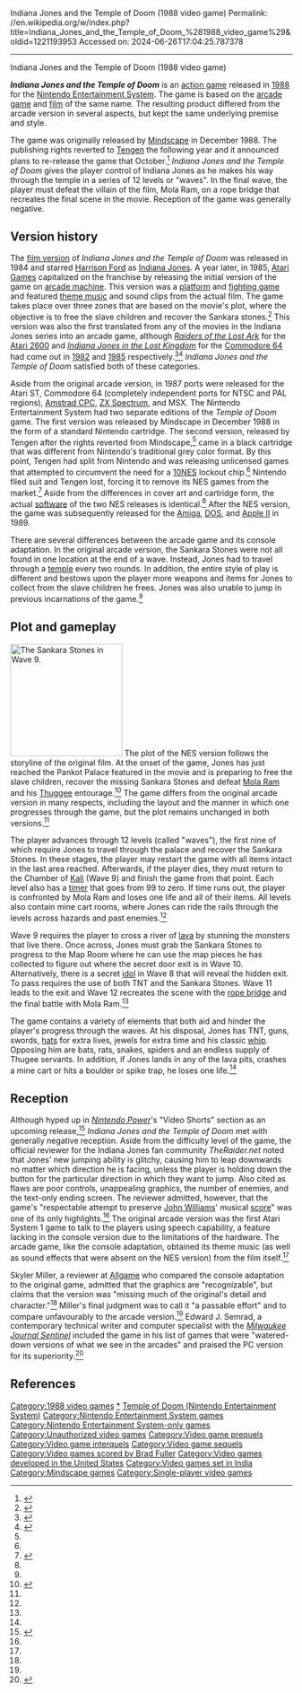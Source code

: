 Indiana Jones and the Temple of Doom (1988 video game)
Permalink: //en.wikipedia.org/w/index.php?title=Indiana_Jones_and_the_Temple_of_Doom_%281988_video_game%29&oldid=1221193953
Accessed on: 2024-06-26T17:04:25.787378



------
Indiana Jones and the Temple of Doom (1988 video game)
{{about|the NES game|the arcade game|Indiana Jones and the Temple of Doom (1985 video game)}}
{{Infobox video game
| title = Indiana Jones and the Temple of Doom
| image = TempleofDoomTengenCover.jpg
| caption = Box art of Tengen's release; drawn by [[Drew Struzan]]
| developer = [[Tengen (company)|Tengen]]
| publisher = [[Mindscape (company)|Mindscape]] (original)<ref name="Allgame">{{cite web | last = Miller | first = Skyler | title = Indiana Jones and the Temple of Doom | publisher = allgame | year = 2007 | url = http://www.allgame.com/cg/agg.dll?p=agg&sql=1:15993 | access-date = 2007-10-07 }}{{Dead link|date=April 2024 |bot=InternetArchiveBot |fix-attempted=yes }}</ref><br>[[Tengen (company)|Tengen]] (re-release)
| designer = 
| programmer = Bob Flanagan
| artist = Susan G. McBride<br>Sam Comstock
| composer = Brad Fuller
| released = December 21, 1988<ref name="Allgame"/>
| genre = [[Action game|Action]]
| modes = [[Single-player video game|Single-player]]
| platforms = [[Nintendo Entertainment System]]
}}

'''''Indiana Jones and the Temple of Doom''''' is an [[action game]] released in [[1988 in video gaming|1988]] for the [[Nintendo Entertainment System]]. The game is based on the [[Indiana Jones and the Temple of Doom (1985 video game)|arcade game]] and [[Indiana Jones and the Temple of Doom|film]] of the same name. The resulting product differed from the arcade version in several aspects, but kept the same underlying premise and style.

The game was originally released by [[Mindscape (company)|Mindscape]] in December 1988. The publishing rights reverted to [[Tengen (company)|Tengen]] the following year and it announced plans to re-release the game that October.<ref name="tgrl">{{cite magazine|title=Tengen Announces New Games for NES|magazine=[[Computer Entertainer]]|volume=8|issue=7|publisher=Computer Entertainer|date=October 1989|page=10}}</ref> ''Indiana Jones and the Temple of Doom'' gives the player control of Indiana Jones as he makes his way through the temple in a series of 12 levels or "waves". In the final wave, the player must defeat the villain of the film, Mola Ram, on a rope bridge that recreates the final scene in the movie. Reception of the game was generally negative.

==Version history==
The [[Indiana Jones and the Temple of Doom|film version]] of ''Indiana Jones and the Temple of Doom'' was released in 1984 and starred [[Harrison Ford]] as [[Indiana Jones (character)|Indiana Jones]]. A year later, in 1985, [[Atari Games]] capitalized on the franchise by releasing the initial version of the game on [[video game arcade cabinet|arcade machine]]. This version was a [[platform game|platform]] and [[fighting game]] and featured [[theme music]] and sound clips from the actual film. The game takes place over three zones that are based on the movie's plot, where the objective is to free the slave children and recover the Sankara stones.<ref name="Raider2">{{cite web | last = MF | title = Indiana Jones and the Temple of Doom | publisher = The Raider.net | url = http://www.theraider.net/information/videogames/templeofdoom_atari.php | access-date = 2009-02-06}}</ref> This version was also the first translated from any of the movies in the Indiana Jones series into an arcade game, although ''[[Raiders of the Lost Ark (video game)|Raiders of the Lost Ark]]'' for the [[Atari 2600]] and ''[[Indiana Jones in the Lost Kingdom]]'' for the [[Commodore 64]] had come out in [[1982 in video gaming|1982]] and [[1985 in video gaming|1985]] respectively.<ref name="Raider3">{{cite web | last = MF | title = Indiana Jones Video Games | publisher = The Raider.net | url = http://www.theraider.net/information/videogames/index.php | access-date = 2009-02-06}}</ref><ref name="Raider">{{cite web | last = MF | title = Indiana Jones and the Temple of Doom | publisher = The Raider.net | url = http://www.theraider.net/information/videogames/templeofdoom_tengen.php | access-date = 2009-02-06}}</ref> ''Indiana Jones and the Temple of Doom'' satisfied both of these categories.

Aside from the original arcade version, in 1987 ports were released for the Atari ST, Commodore 64 (completely independent ports for NTSC and PAL regions), [[Amstrad CPC]], [[ZX Spectrum]], and MSX. The Nintendo Entertainment System had two separate editions of the ''Temple of Doom'' game. The first version was released by Mindscape in December 1988 in the form of a standard Nintendo cartridge. The second version, released by Tengen after the rights reverted from Mindscape,<ref name="tgrl"/> came in a black cartridge that was different from Nintendo's traditional grey color format. By this point, Tengen had split from Nintendo and was releasing unlicensed games that attempted to circumvent the need for a [[10NES]] lockout chip.<ref name="Raider"/> Nintendo filed suit and Tengen lost, forcing it to remove its NES games from the market.<ref name="Player">{{cite web|last = Kent|first = Steven|title = Lawsuit: ATARI GAMES CORP. and TENGEN, INC. (Plaintiff) V. NINTENDO OF AMERICA INC. AND NINTENDO CO., LTD., (Defendant) - Security Code|publisher = NESplayer.com|url = http://www.nesplayer.com/features/lawsuits/tengen.htm|access-date = 2007-10-07|url-status = dead|archive-url = https://archive.today/20080219184838/http://www.nesplayer.com/features/lawsuits/tengen.htm|archive-date = 2008-02-19}}</ref> Aside from the differences in cover art and cartridge form, the actual [[software]] of the two NES releases is identical.<ref name="Raider"/> After the NES version, the game was subsequently released for the [[Amiga]], [[DOS]], and [[Apple II]] in 1989.

There are several differences between the arcade game and its console adaptation. In the original arcade version, the Sankara Stones were not all found in one location at the end of a wave. Instead, Jones had to travel through a [[temple]] every two rounds. In addition, the entire style of play is different and bestows upon the player more weapons and items for Jones to collect from the slave children he frees. Jones was also unable to jump in previous incarnations of the game.<ref name="Raider"/>

==Plot and gameplay==
[[Image:ITJDWave8.png|200px|thumb|left|The Sankara Stones in Wave 9.]] 
The plot of the NES version follows the storyline of the original film. At the onset of the game, Jones has just reached the Pankot Palace featured in the movie and is preparing to free the slave children, recover the missing Sankara Stones and defeat [[List of Indiana Jones characters#Mola Ram|Mola Ram]] and his [[Thuggee]] entourage.<ref name="Vimm">{{cite web | title = NES Manuals: Indiana Jones and the Temple of Doom | publisher = Vimm's Lair | date = August 2, 2000 | url = http://vimm.net/manual/manual.php?system=NES&title=IndianaJonesTempleDoom&destDPI=95 | access-date = 2007-10-07}}</ref> The game differs from the original arcade version in many respects, including the layout and the manner in which one progresses through the game, but the plot remains unchanged in both versions.<ref name="Raider"/>

The player advances through 12 levels (called "waves"), the first nine of which require Jones to travel through the palace and recover the Sankara Stones. In these stages, the player may restart the game with all items intact in the last area reached. Afterwards, if the player dies, they must return to the Chamber of [[Kali]] (Wave 9) and finish the game from that point. Each level also has a [[timer]] that goes from 99 to zero. If time runs out, the player is confronted by Mola Ram and loses one life and all of their items. All levels also contain mine cart rooms, where Jones can ride the rails through the levels across hazards and past enemies.<ref name="Vimm"/>

Wave 9 requires the player to cross a river of [[lava]] by stunning the monsters that live there. Once across, Jones must grab the Sankara Stones to progress to the Map Room where he can use the map pieces he has collected to figure out where the secret door exit is in Wave 10. Alternatively, there is a secret [[cult image|idol]] in Wave 8 that will reveal the hidden exit. To pass requires the use of both TNT and the Sankara Stones. Wave 11 leads to the exit and Wave 12 recreates the scene with the [[rope bridge]] and the final battle with Mola Ram.<ref name="Vimm"/>

The game contains a variety of elements that both aid and hinder the player's progress through the waves. At his disposal, Jones has TNT, guns, swords, [[Fedora|hats]] for extra lives, jewels for extra time and his classic [[whip]]. Opposing him are bats, rats, snakes, spiders and an endless supply of Thugee servants. In addition, if Jones lands in any of the lava pits, crashes a mine cart or hits a boulder or spike trap, he loses one life.<ref name="Vimm"/>

==Reception==
Although hyped up in ''[[Nintendo Power]]''<nowiki/>'s "Video Shorts" section as an upcoming release,<ref name="Power">{{cite magazine|magazine = [[Nintendo Power]]|title = Indiana Jones and the Temple of Doom from MINDSCAPE|author = Nintendo Power Staff|issue = 2|date=September–October 1988|pages = 79|publisher = [[Nintendo]]}}</ref> ''Indiana Jones and the Temple of Doom'' met with generally negative reception. Aside from the difficulty level of the game, the official reviewer for the Indiana Jones fan community ''TheRaider.net'' noted that Jones' new jumping ability is glitchy, causing him to leap downwards no matter which direction he is facing, unless the player is holding down the button for the particular direction in which they want to jump. Also cited as flaws are poor controls, unappealing graphics, the number of enemies, and the text-only ending screen. The reviewer admitted, however, that the game's "respectable attempt to preserve [[John Williams]]' musical [[Film score|score]]" was one of its only highlights.<ref name="Raider"/> The original arcade version was the first Atari System 1 game to talk to the players using speech capability, a feature lacking in the console version due to the limitations of the hardware. The arcade game, like the console adaptation, obtained its theme music (as well as sound effects that were absent on the NES version) from the film itself.<ref name="Raider2"/>

Skyler Miller, a reviewer at [[Allgame]] who compared the console adaptation to the original game, admitted that the graphics are "recognizable", but claims that the version was "missing much of the original's detail and character."<ref name="Allgame"/> Miller's final judgment was to call it "a passable effort" and to compare unfavourably to the arcade version.<ref name="Allgame"/> Edward J. Semrad, a contemporary technical writer and computer specialist with the ''[[Milwaukee Journal Sentinel]]'' included the game in his list of games that were "watered-down versions of what we see in the arcades" and praised the PC version for its superiority.<ref name="Semrad">{{Cite news | last = Semrad | first = Edward J. | title = Games are getting better, tougher | newspaper = [[Milwaukee Journal Sentinel]] | pages = 4G | date = 1988-12-17}}</ref>

==References==
{{reflist|2}}

{{Indiana Jones}}

[[Category:1988 video games]]
[[Category:Indiana Jones and the Temple of Doom games|*]]
[[Category:Indiana Jones video games|Temple of Doom (Nintendo Entertainment System)]]
[[Category:Nintendo Entertainment System games]]
[[Category:Nintendo Entertainment System-only games]]
[[Category:Unauthorized video games]]
[[Category:Video game prequels]]
[[Category:Video game interquels]]
[[Category:Video game sequels]]
[[Category:Video games scored by Brad Fuller]]
[[Category:Video games developed in the United States]]
[[Category:Video games set in India]]
[[Category:Mindscape games]]
[[Category:Single-player video games]]